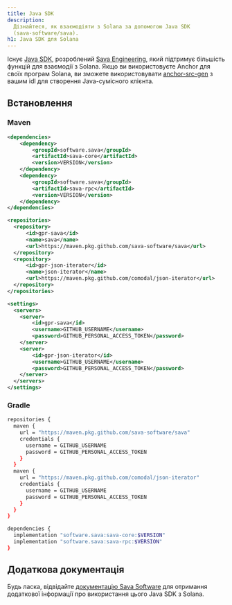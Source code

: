 ```yaml
---
title: Java SDK
description:
  Дізнайтеся, як взаємодіяти з Solana за допомогою Java SDK
  (sava-software/sava).
h1: Java SDK для Solana
---
```


Існує [Java SDK](https://sava.software/welcome), розроблений
[Sava Engineering](https://sava.engineering/), який підтримує більшість функцій
для взаємодії з Solana. Якщо ви використовуєте Anchor для своїх програм Solana,
ви зможете використовувати
[anchor-src-gen](https://sava.software/utilities/anchor-src-gen) з вашим idl для
створення Java-сумісного клієнта.

## Встановлення

### Maven

```xml title="pom.xml"
<dependencies>
    <dependency>
        <groupId>software.sava</groupId>
        <artifactId>sava-core</artifactId>
        <version>VERSION</version>
    </dependency>
    <dependency>
        <groupId>software.sava</groupId>
        <artifactId>sava-rpc</artifactId>
        <version>VERSION</version>
    </dependency>
</dependencies>

<repositories>
  <repository>
      <id>gpr-sava</id>
      <name>sava</name>
      <url>https://maven.pkg.github.com/sava-software/sava</url>
  </repository>
  <repository>
      <id>gpr-json-iterator</id>
      <name>json-iterator</name>
      <url>https://maven.pkg.github.com/comodal/json-iterator</url>
  </repository>
</repositories>
```

```xml title="settings.xml"
<settings>
  <servers>
    <server>
        <id>gpr-sava</id>
        <username>GITHUB_USERNAME</username>
        <password>GITHUB_PERSONAL_ACCESS_TOKEN</password>
    </server>
    <server>
        <id>gpr-json-iterator</id>
        <username>GITHUB_USERNAME</username>
        <password>GITHUB_PERSONAL_ACCESS_TOKEN</password>
    </server>
  </servers>
</settings>
```

### Gradle

```bash title="build.gradle"
repositories {
  maven {
    url = "https://maven.pkg.github.com/sava-software/sava"
    credentials {
      username = GITHUB_USERNAME
      password = GITHUB_PERSONAL_ACCESS_TOKEN
    }
  }
  maven {
    url = "https://maven.pkg.github.com/comodal/json-iterator"
    credentials {
      username = GITHUB_USERNAME
      password = GITHUB_PERSONAL_ACCESS_TOKEN
    }
  }
}

dependencies {
  implementation "software.sava:sava-core:$VERSION"
  implementation "software.sava:sava-rpc:$VERSION"
}
```

## Додаткова документація

Будь ласка, відвідайте
[документацію Sava Software](https://sava.software/welcome) для отримання
додаткової інформації про використання цього Java SDK з Solana.
